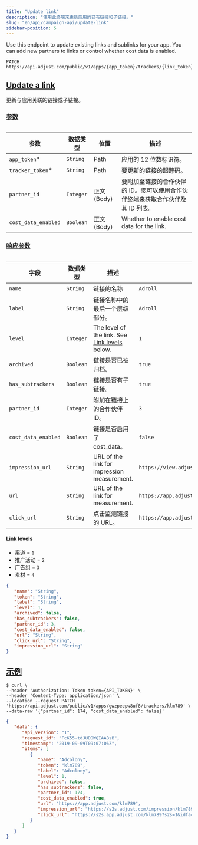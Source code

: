 ```yaml
---
title: "Update link"
description: "使用此终端来更新应用的已有链接和子链接。"
slug: "en/api/campaign-api/update-link"
sidebar-position: 5
---
```

Use this endpoint to update existing links and sublinks for your app. You can add new partners to links or control whether cost data is enabled.
<codeblock title="终端" highlight="{app_token}/trackers/{link_token}"> 

```http
PATCH https://api.adjust.com/public/v1/apps/{app_token}/trackers/{link_token}
```

</CodeBlock> 

[Update a link](update-link)
----------------------------

更新与应用关联的链接或子链接。

### [参数](parameters)

<table> 

|         参数          |   数据类型    |      位置       |                     描述                      |
|---------------------|-----------|---------------|---------------------------------------------|
| `app_token`\*      | `String`  | Path          | 应用的 12 位数标识符。                               |
| `tracker_token`\*  | `String`  | Path          | 要更新的链接的跟踪码。                                 |
| `partner_id`        | `Integer` | 正文 \(Body\) | 要附加至链接的合作伙伴的 ID。您可以使用合作伙伴终端来获取合作伙伴及其 ID 列表。 |
| `cost_data_enabled` | `Boolean` | 正文 \(Body\) | Whether to enable cost data for the link.   |

</Table> 

### [响应参数](response-parameters)

<table search> 

|         字段          |   数据类型    |                              描述                               |                     示例                      |
|---------------------|-----------|---------------------------------------------------------------|---------------------------------------------|
| `name`              | `String`  | 链接的名称                                                         | `Adroll`                                    |
| `label`             | `String`  | 链接名称中的最后一个层级部分。                                               | `Adroll`                                    |
| `level`             | `Integer` | The level of the link. See [Link levels](#link-levels) below. | `1`                                         |
| `archived`          | `Boolean` | 链接是否已被归档。                                                     | `true`                                      |
| `has_subtrackers`   | `Boolean` | 链接是否有子链接。                                                     | `true`                                      |
| `partner_id`        | `Integer` | 附加在链接上的合作伙伴 ID。                                               | `3`                                         |
| `cost_data_enabled` | `Boolean` | 链接是否启用了 cost\_data。                                          | `false`                                     |
| `impression_url`    | `String`  | URL of the link for impression measurement.                   | `https://view.adjust.com/impression/abc123` |
| `url`               | `String`  | URL of the link for measurement.                              | `https://app.adjust.com/abc123`             |
| `click_url`         | `String`  | 点击监测链接的 URL。                                                  | `https://app.adjust.com/abc123`             |

</Table> 

#### Link levels

* 渠道 = `1`
* 推广活动 = `2`
* 广告组 = `3`
* 素材 = `4`

<codeblock title="响应格式"> 

```json
{
   "name": "String",
   "token": "String",
   "label": "String",
   "level": 1,
   "archived": false,
   "has_subtrackers": false,
   "partner_id": 3,
   "cost_data_enabled": false,
   "url": "String",
   "click_url": "String",
   "impression_url": "String"
}
```

</CodeBlock> 

[示例](example)
-------------

<codeblock title="cURL" highlight="gwzpeepw8uf8, klm789"> 

```console
$ curl \
--header 'Authorization: Token token={API_TOKEN}' \
--header 'Content-Type: application/json' \
--location --request PATCH 'https://api.adjust.com/public/v1/apps/gwzpeepw8uf8/trackers/klm789' \
--data-raw '{"partner_id": 174, "cost_data_enabled": false}'
```

</CodeBlock> <codeblock title="成功响应"> 

```json
{
   "data": {
      "api_version": "1",
      "request_id": "FcK55-tdJUDOWQIAABsB",
      "timestamp": "2019-09-09T09:07:06Z",
      "items": [
         {
            "name": "Adcolony",
            "token": "klm789",
            "label": "Adcolony",
            "level": 1,
            "archived": false,
            "has_subtrackers": false,
            "partner_id": 174,
            "cost_data_enabled": true,
            "url": "https://app.adjust.com/klm789",
            "impression_url": "https://s2s.adjust.com/impression/klm789?s2s=1&idfa=[IDFA]&gps_adid=[GOOGLE_AD_ID]&ip_address=  [IP_ADDRESS]&adcolony_click_id=[CLICK_ID]&android_id_upper_sha1=[SHA1_ANDROID_ID]&cost_id=[CLICK_ID]&cost_type=[BID_TYPE]&cost_amount=[BID]&cost_currency=USD",
            "click_url": "https://s2s.app.adjust.com/klm789?s2s=1&idfa=[IDFA]&gps_adid=[GOOGLE_AD_ID]&ip_address=[IP_ADDRESS]&adcolony_click_id=[CLICK_ID]&android_id_upper_sha1=[SHA1_ANDROID_ID]&cost_id=[CLICK_ID]&cost_type=[BID_TYPE]&cost_amount=[BID]&cost_currency=USD"
         }
      ]
   }
}
```

</CodeBlock>


